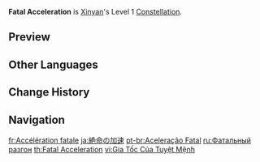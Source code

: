 {{Constellation Infobox
|image       = Constellation Fatal Acceleration.png
|description = Upon scoring a CRIT Hit, increases ATK SPD of Xinyan's [[Dance on Fire|Normal and Charged Attacks]] by 12% for 5s.<br>Can only occur once every 5s.
|level       = 1
|character   = Xinyan
|utility1    = CRIT Hit
|utility2    = ATK SPD
|utility3    = Charged Attack
}}
'''Fatal Acceleration''' is [[Xinyan]]'s Level 1 [[Constellation]].

==Preview==
{{Preview
|file=Constellation Fatal Acceleration
}}

==Other Languages==
{{Other Languages
|en      = Fatal Acceleration
|zhs     = 绝命的加速
|zhs_rm  = Jué Mìng De Jiāsù
|zht     = 絕命的加速
|zht_rm  = Jué Mìng De Jiāsù
|zh_tl   = Fatal Acceleration
|ja      = 絶命の加速
|ja_rm   = Zetsumei no Kasoku
|ja_tl   = Deadly Acceleration
|ko      = 절명의 가속
|ko_rm   = Jeolmyeong-ui Gasok
|ko_tl   = Acceleration of Death
|es      = Aceleración letal
|es_tl   = Lethal Aceleration
|fr      = Accélération fatale
|fr_tl   = Fatal Acceleration
|ru      = Фатальный разгон
|ru_tl   = Fatal Acceleration
|th      = Fatal Acceleration
|vi      = Gia Tốc Của Tuyệt Mệnh
|vi_tl   = 
|de      = Tödliche Beschleunigung
|de_tl   = Fatal Acceleration
|id      = Fatal Acceleration
|pt      = Aceleração Fatal
|pt_tl   = Fatal Acceleration
|tr      = Ölümcül Hızlanma
|tr_tl   = Fatal Acceleration
|it      = Accelerazione letale
|it_tl   = Lethal Acceleration
}}

==Change History==
{{Change History|1.1}}

==Navigation==
{{Talent Navbox|Xinyan}}

[[fr:Accélération fatale]]
[[ja:絶命の加速]]
[[pt-br:Aceleração Fatal]]
[[ru:Фатальный разгон]]
[[th:Fatal Acceleration]]
[[vi:Gia Tốc Của Tuyệt Mệnh]]